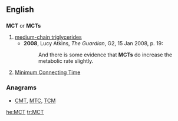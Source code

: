 ==English==

==={{initialism}}===
'''MCT''' or '''MCTs'''

# [[medium-chain triglycerides]]
#* '''2008''', Lucy Atkins, ''The Guardian'', G2, 15 Jan 2008, p. 19:
#*: And there is some evidence that '''MCTs''' do increase the metabolic rate slightly.
# {{aviation}} [[minimum connecting time|Minimum Connecting Time]]

===Anagrams===
* {{alphagram|cmt}} [[CMT#English|CMT]], [[MTC#English|MTC]], [[TCM#English|TCM]]

[[he:MCT]]
[[tr:MCT]]